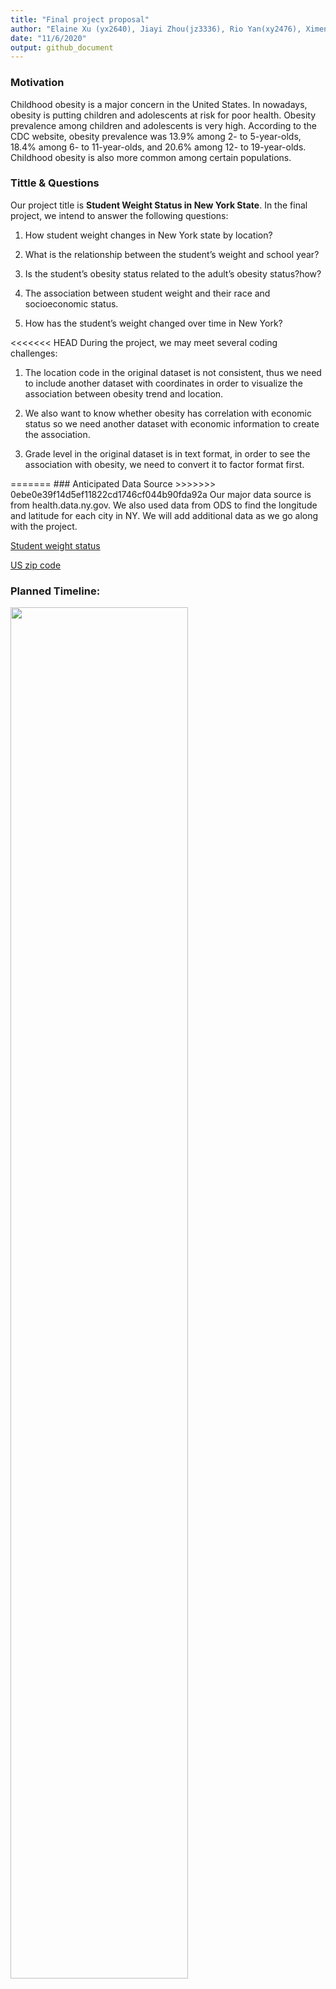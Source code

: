 ```yaml
---
title: "Final project proposal"
author: "Elaine Xu (yx2640), Jiayi Zhou(jz3336), Rio Yan(xy2476), Ximeng Zhao(xz3032)"
date: "11/6/2020"
output: github_document
---
```


### Motivation

Childhood obesity is a major concern in the United States. In nowadays, obesity is putting children and adolescents at risk for poor health. Obesity prevalence among children and adolescents is very high. According to the CDC website, obesity prevalence was 13.9% among 2- to 5-year-olds, 18.4% among 6- to 11-year-olds, and 20.6% among 12- to 19-year-olds. Childhood obesity is also more common among certain populations.

### Tittle & Questions
Our project title is __Student Weight Status in New York State__. In the final project, we intend to answer the following questions:

1.  How student weight changes in New York state by location?

2.  What is the relationship between the student's weight and school year?

3.  Is the student's obesity status related to the adult's obesity status?how?

4.  The association between student weight and their race and socioeconomic status.

5.  How has the student's weight changed over time in New York?

<<<<<<< HEAD
During the project, we may meet several coding challenges:

1.  The location code in the original dataset is not consistent, thus we need to include another dataset with coordinates in order to visualize the association between obesity trend and location.

2.  We also want to know whether obesity has correlation with economic status so we need another dataset with economic information to create the association.

3.  Grade level in the original dataset is in text format, in order to see the association with obesity, we need to convert it to factor format first.


=======
### Anticipated Data Source 
>>>>>>> 0ebe0e39f14d5ef11822cd1746cf044b90fda92a
Our major data source is from health.data.ny.gov. We also used data from ODS to find the longitude and latitude for each city in NY. We will add additional data as we go along with the project.


[Student weight status](https://health.data.ny.gov/Health/Student-Weight-Status-Category-Reporting-Results-B/es3k-2aus)

[US zip code](https://public.opendatasoft.com/explore/dataset/us-zip-code-latitude-and-longitude/table/?refine.state=NY)

### Planned Timeline:

<img src = "image/timeline.jpg" style = "width:75%">


